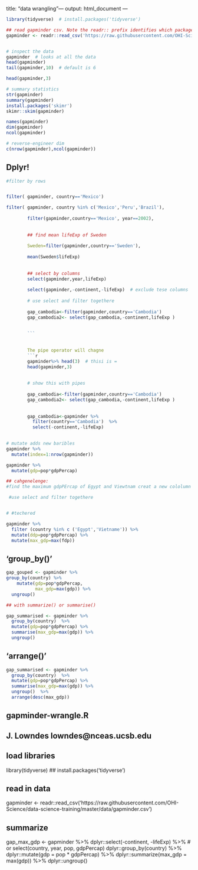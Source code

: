 
title: "data wrangling"---
output: html_document
---


```r

library(tidyverse)  # install.packages('tidyverse')


```


```r
## read gapminder csv. Note the readr:: prefix identifies which package it's in
gapminder <- readr::read_csv('https://raw.githubusercontent.com/OHI-Science/data-science-training/master/data/gapminder.csv')


# inspect the data
gapminder  # looks at all the data
head(gapminder)
tail(gapminder,10)  # default is 6

head(gapminder,3)

# summary statistics
str(gapminder)
summary(gapminder)
install.packages('skimr')
skimr::skim(gapminder)

names(gapminder)
dim(gapminder)
ncol(gapminder)

# reverse-engineer dim
c(nrow(gapminder),ncol(gapminder))
```
## Dplyr!


```r

#filter by rows


filter( gapminder, country=='Mexico')

filter( gapminder, country %in% c('Mexico','Peru','Brazil'),
        
        filter(gapminder,country=='Mexico', year==2002),
        
        
        ## find mean lifeExp of Sweden
        
        Sweden=filter(gapminder,country=='Sweden'),
        
        mean(Sweden$lifeExp)
        
        
        ## select by columns
        select(gapminder,year,lifeExp)
        
        select(gapminder,-continent,-lifeExp)  # exclude tese columns
        
        # use select and filter togethere
        
        gap_cambodia<-filter(gapminder,country=='Cambodia')
        gap_cambodia2<- select(gap_cambodia,-continent,lifeExp )
        
        
        ```
        
        
        The pipe operator will chagne
        ```r
        gapminder%>% head(3)  # thisi is =
        head(gapminder,3)
        
        
        # show this with pipes
        
        gap_cambodia<-filter(gapminder,country=='Cambodia')
        gap_cambodia2<- select(gap_cambodia,-continent,lifeExp )
        
        
        gap_cambodia<-gapminder %>% 
          filter(country=='Cambodia')  %>% 
          select(-continent,-lifeExp)
        
```



```r
# mutate adds new baribles
gapminder %>%
  mutate(index=1:nrow(gapminder))

gapminder %>%
  mutate(gdp=pop*gdpPercap)

## cahgenelenge:
#find the maximum gdpPErcap of Egypt and Viewtnam creat a new cololumn

 #use select and filter togethere


# #techered

gapminder %>%
  filter (country %in% c ('Egypt','Vietname')) %>%
  mutate(ddp=pop*gdpPercap) %>%
  mutate(max_gdp=max(fdp))

```


## 'group_by()'
```r
gap_gouped <- gapminder %>%
group_by(country) %>%
    mutate(gdp=pop*gdpPercap,
           max_gdp=max(gdp)) %>%
  ungroup()

## with summarize() or summarise()

gap_summarised <- gapminder %>%
  group_by(country)  %>%
  mutate(gdp=pop*gdpPercap) %>%
  summarise(max_gdp=max(gdp)) %>%
  ungroup()
```


## 'arrange()'
```r
gap_summarised <- gapminder %>%
  group_by(country)  %>%
  mutate(gdp=pop*gdpPercap) %>%
  summarise(max_gdp=max(gdp)) %>%
  ungroup()  %>%
  arrange(desc(max_gdp))


```


## gapminder-wrangle.R
## J. Lowndes lowndes@nceas.ucsb.edu


## load libraries
library(tidyverse) ## install.packages('tidyverse')

## read in data
gapminder <- readr::read_csv('https://raw.githubusercontent.com/OHI-Science/data-science-training/master/data/gapminder.csv') 

## summarize
gap_max_gdp <- gapminder %>% 
  dplyr::select(-continent, -lifeExp) %>% # or select(country, year, pop, gdpPercap)
  dplyr::group_by(country) %>%
  dplyr::mutate(gdp = pop * gdpPercap) %>%
  dplyr::summarize(max_gdp = max(gdp)) %>%
  dplyr::ungroup() 




